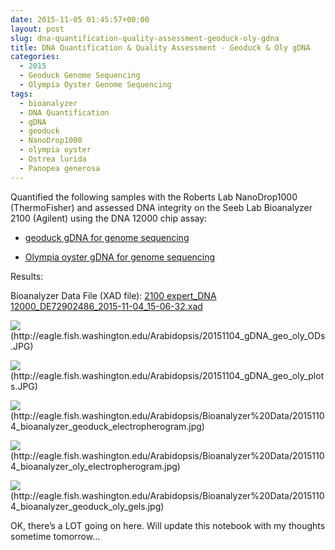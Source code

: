 ```yaml
---
date: 2015-11-05 01:45:57+00:00
layout: post
slug: dna-quantification-quality-assessment-geoduck-oly-gdna
title: DNA Quantification & Quality Assessment - Geoduck & Oly gDNA
categories:
  - 2015
  - Geoduck Genome Sequencing
  - Olympia Oyster Genome Sequencing
tags:
  - bioanalyzer
  - DNA Quantification
  - gDNA
  - geoduck
  - NanoDrop1000
  - olympia oyster
  - Ostrea lurida
  - Panopea generosa
---
```


Quantified the following samples with the Roberts Lab NanoDrop1000 (ThermoFisher) and assessed DNA integrity on the Seeb Lab Bioanalyzer 2100 (Agilent) using the DNA 12000 chip assay:




    
  * [geoduck gDNA for genome sequencing](https://robertslab.github.io/sams-notebook/2015/10/29/dna-isolation-geoduck-olympia-oyster-2.html)

    
  * [Olympia oyster gDNA for genome sequencing](https://robertslab.github.io/sams-notebook/2015/10/29/dna-isolation-geoduck-olympia-oyster-2.html)



Results:

Bioanalyzer Data File (XAD file): [2100 expert_DNA 12000_DE72902486_2015-11-04_15-06-32.xad](https://eagle.fish.washington.edu/Arabidopsis/Bioanalyzer%20Data/2100%20expert_DNA%2012000_DE72902486_2015-11-04_15-06-32.xad)

![](https://eagle.fish.washington.edu/Arabidopsis/20151104_gDNA_geo_oly_ODs.JPG)(http://eagle.fish.washington.edu/Arabidopsis/20151104_gDNA_geo_oly_ODs.JPG)

![](https://eagle.fish.washington.edu/Arabidopsis/20151104_gDNA_geo_oly_plots.JPG)(http://eagle.fish.washington.edu/Arabidopsis/20151104_gDNA_geo_oly_plots.JPG)

![](https://eagle.fish.washington.edu/Arabidopsis/Bioanalyzer%20Data/20151104_bioanalyzer_geoduck_electropherogram.jpg)(http://eagle.fish.washington.edu/Arabidopsis/Bioanalyzer%20Data/20151104_bioanalyzer_geoduck_electropherogram.jpg)

![](https://eagle.fish.washington.edu/Arabidopsis/Bioanalyzer%20Data/20151104_bioanalyzer_oly_electropherogram.jpg)(http://eagle.fish.washington.edu/Arabidopsis/Bioanalyzer%20Data/20151104_bioanalyzer_oly_electropherogram.jpg)

![](https://eagle.fish.washington.edu/Arabidopsis/Bioanalyzer%20Data/20151104_bioanalyzer_geoduck_oly_gels.jpg)(http://eagle.fish.washington.edu/Arabidopsis/Bioanalyzer%20Data/20151104_bioanalyzer_geoduck_oly_gels.jpg)



OK, there's a LOT going on here. Will update this notebook with my thoughts sometime tomorrow...


